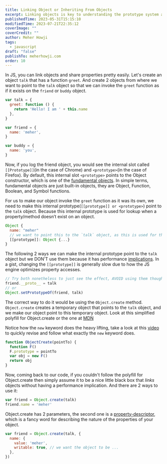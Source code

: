 ```yaml
---
title: Linking Object or Inheriting From Objects
excerpt: Linking objects is key to understanding the prototype system as it leads up to complex patterns involving constructors and subclasses
publishedTime: 2023-05-31T15:15:10
modifiedTime: 2023-07-21T22:35:12
coverImage: ""
coverCredit: ""
author: Meher Howji
tags:
  - javascript
draft: "false"
publishTo: meherhowji.com
order: 10
---
```


In JS, you can link objects and share properties pretty easily. Let's create an object `talk` that has a function `greet`. And create 2 objects from where we want to point to the `talk` object so that we can invoke the `greet` function as if it exists on the `friend` or `buddy` object.

```js
var talk = {
  greet: function () {
    return 'Hello! I am ' + this.name
  },
}

var friend = {
  name: 'meher',
}

var buddy = {
  name: 'you',
}
```

Now, if you log the friend object, you would see the internal slot called `[[Prototype]]`(in the case of Chrome) and `<prototype>`(in the case of Firefox). By default, this internal slot `<prototype>` points to the Object constructor, which is one of the [fundamental objects](https://developer.mozilla.org/en-US/docs/Web/JavaScript/Reference/Global_Objects#fundamental_objects). In simple terms, fundamental objects are just built-in objects, they are Object, Function, Boolean, and Symbol functions.

For us to make our object invoke the `greet` function as it was its own, we need to make this internal prototype(`[[prototype]] or <prototype>`) point to the `talk` object. Because this internal prototype is used for lookup when a property/method doesn’t exist on an object.

```js
Object {
  name: "meher"
  // we want to point this to the `talk` object, as this is used for the lookup
  [[prototype]]: Object {...}
}
```

The following 2 ways we can make the internal prototype point to the `talk` object but we DON’T use them because it has performance [implications](https://developer.mozilla.org/en-US/docs/Web/JavaScript/Reference/Global_Objects/Object/proto). In a gist, changing the `[[prototype]]` is generally slow due to how the JS engine optimizes property accesses.

```js
// Try both nonetheless to just see the effect, AVOID using them though
friend.__proto__ = talk
// or
Object.setPrototypeOf(friend, talk)
```

The correct way to do it would be using the `Object.create` method. `Object.create` creates a temporary object that points to the `talk` object, and we make our object point to this temporary object. Look at this simplified polyfill for Object.create or the one at [MDN](https://developer.mozilla.org/en-US/docs/Web/JavaScript/Reference/Global_Objects/Object/create)

Notice how the `new` keyword does the heavy lifting, take a look at this [video](https://youtu.be/g2XWyfHvjCk) to quickly revise and follow what exactly the `new` keyword does.

```js
function ObjectCreate(pointTo) {
  function F()
  F.prototype = pointTo
  var obj = new F()
  return obj
}
```

Now, coming back to our code, if you couldn't follow the polyfill for Object.create then simply assume it to be a nice little black box that _links_ objects without having a performance implication. And there are 2 ways to use it:

```js title="without property descriptor"
var friend = Object.create(talk)
friend.name = 'meher'
```

Object.create has 2 parameters, the second one is a [property-descriptor](https://developer.mozilla.org/en-US/docs/Web/JavaScript/Reference/Global_Objects/Object/defineProperty), which is a fancy word for describing the nature of the properties of your object.

```js title="with property descriptor"
var friend = Object.create(talk, {
  name: {
    value: 'meher',
    writable: true, // we want the object to be ...
  },
})
```
